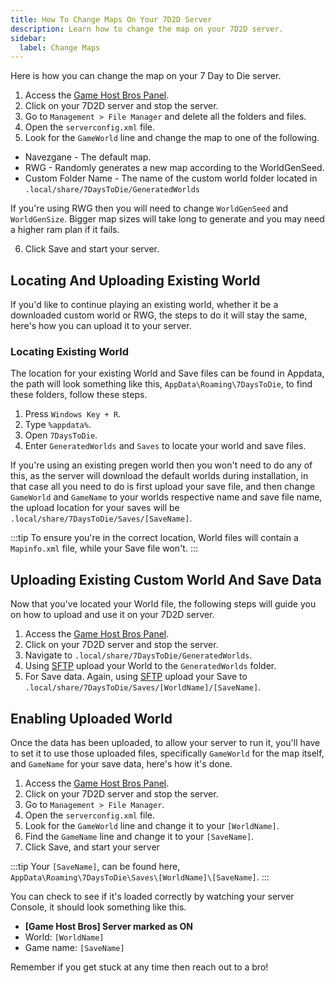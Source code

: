 ```yaml
---
title: How To Change Maps On Your 7D2D Server
description: Learn how to change the map on your 7D2D server.
sidebar:
  label: Change Maps
---
```


Here is how you can change the map on your 7 Day to Die server.

1. Access the [Game Host Bros Panel](https://panel.gamehostbros.com/).
2. Click on your 7D2D server and stop the server.
3. Go to `Management > File Manager` and delete all the folders and files.
4. Open the `serverconfig.xml` file.
5. Look for the `GameWorld` line and change the map to one of the following.

- Navezgane - The default map.
- RWG - Randomly generates a new map according to the WorldGenSeed.
- Custom Folder Name - The name of the custom world folder located in `.local/share/7DaysToDie/GeneratedWorlds`

If you're using RWG then you will need to change `WorldGenSeed` and `WorldGenSize`. Bigger map sizes will take long to generate and you may need a higher ram plan if it fails.

6. Click Save and start your server.

## Locating And Uploading Existing World 

If you'd like to continue playing an existing world, whether it be a downloaded custom world or RWG, the steps to do it will stay the same, here's how you can upload it to your server.

### Locating Existing World

The location for your existing World and Save files can be found in Appdata, the path will look something like this, `AppData\Roaming\7DaysToDie`, to find these folders, follow these steps.

1. Press `Windows Key + R`.
2. Type `%appdata%`.
3. Open `7DaysToDie`.
4. Enter `GeneratedWorlds` and `Saves` to locate your world and save files.

If you're using an existing pregen world then you won't need to do any of this, as the server will download the default worlds during installation, in that case all you need to do is first upload your save file, and then change `GameWorld` and `GameName` to your worlds respective name and save file name, the upload location for your saves will be `.local/share/7DaysToDie/Saves/[SaveName]`. 

:::tip
To ensure you're in the correct location, World files will contain a `Mapinfo.xml` file, while your Save file won't.
:::

## Uploading Existing Custom World And Save Data

Now that you've located your World file, the following steps will guide you on how to upload and use it on your 7D2D server.

1. Access the [Game Host Bros Panel](https://panel.gamehostbros.com/).
2. Click on your 7D2D server and stop the server.
3. Navigate to `.local/share/7DaysToDie/GeneratedWorlds`.
4. Using [SFTP](https://guides.gamehostbros.com/getting-started/uploading-files/) upload your World to the `GeneratedWorlds` folder.
5. For Save data. Again, using [SFTP](https://guides.gamehostbros.com/getting-started/uploading-files/) upload your Save to `.local/share/7DaysToDie/Saves/[WorldName]/[SaveName]`.

## Enabling Uploaded World

Once the data has been uploaded, to allow your server to run it, you'll have to set it to use those uploaded files, specifically `GameWorld` for the map itself, and `GameName` for your save data, here's how it's done.

1. Access the [Game Host Bros Panel](https://panel.gamehostbros.com/).
2. Click on your 7D2D server and stop the server.
3. Go to `Management > File Manager`.
4. Open the `serverconfig.xml` file.
5. Look for the `GameWorld` line and change it to your `[WorldName]`.
6. Find the `GameName` line and change it to your `[SaveName]`.
7. Click Save, and start your server

:::tip
Your `[SaveName]`, can be found here, `AppData\Roaming\7DaysToDie\Saves\[WorldName]\[SaveName]`.
:::

You can check to see if it's loaded correctly by watching your server Console, it should look something like this.
- **[Game Host Bros] Server marked as ON**
- World:       `[WorldName]`
- Game name:   `[SaveName]`

Remember if you get stuck at any time then reach out to a bro! 





